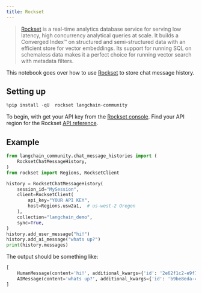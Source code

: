 ```yaml
---
title: Rockset
---
```


>[Rockset](https://rockset.com/product/) is a real-time analytics database service for serving low latency, high concurrency analytical queries at scale. It builds a Converged Index™ on structured and semi-structured data with an efficient store for vector embeddings. Its support for running SQL on schemaless data makes it a perfect choice for running vector search with metadata filters.

This notebook goes over how to use [Rockset](https://rockset.com/docs) to store chat message history.

## Setting up

```python
%pip install -qU  rockset langchain-community
```

To begin, with get your API key from the [Rockset console](https://console.rockset.com/apikeys). Find your API region for the Rockset [API reference](https://rockset.com/docs/rest-api#introduction).

## Example

```python
from langchain_community.chat_message_histories import (
    RocksetChatMessageHistory,
)
from rockset import Regions, RocksetClient

history = RocksetChatMessageHistory(
    session_id="MySession",
    client=RocksetClient(
        api_key="YOUR API KEY",
        host=Regions.usw2a1,  # us-west-2 Oregon
    ),
    collection="langchain_demo",
    sync=True,
)
history.add_user_message("hi!")
history.add_ai_message("whats up?")
print(history.messages)
```

The output should be something like:

```python
[
    HumanMessage(content='hi!', additional_kwargs={'id': '2e62f1c2-e9f7-465e-b551-49bae07fe9f0'}, example=False),
    AIMessage(content='whats up?', additional_kwargs={'id': 'b9be8eda-4c18-4cf8-81c3-e91e876927d0'}, example=False)
]

```
